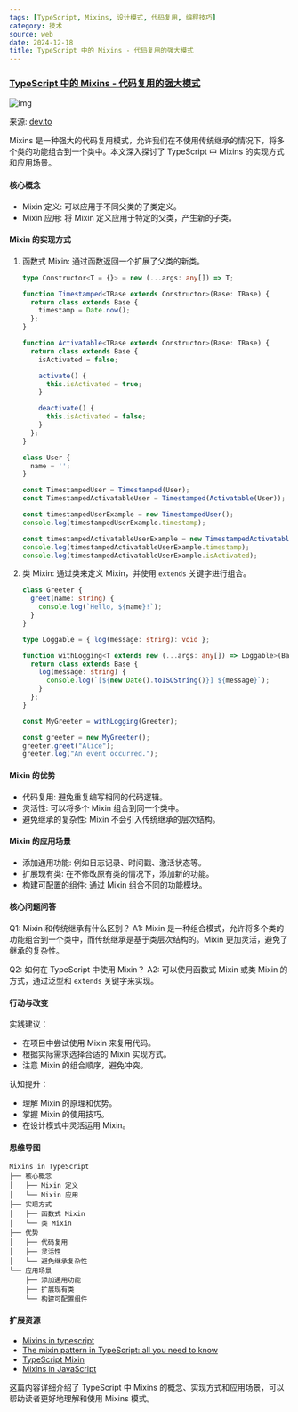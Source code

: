 ```yaml
---
tags: [TypeScript, Mixins, 设计模式, 代码复用, 编程技巧]
category: 技术
source: web
date: 2024-12-18
title: TypeScript 中的 Mixins - 代码复用的强大模式
---
```


### [TypeScript 中的 Mixins - 代码复用的强大模式](https://dev.to/biomathcode/mixins-in-typescript-56ll)

![img](https://img.mengpeng.tech/i/2024/12/18/676263a24914b.webp)

来源: [dev.to](https://dev.to/biomathcode/mixins-in-typescript-56ll)

Mixins 是一种强大的代码复用模式，允许我们在不使用传统继承的情况下，将多个类的功能组合到一个类中。本文深入探讨了 TypeScript 中 Mixins 的实现方式和应用场景。

#### 核心概念

- Mixin 定义: 可以应用于不同父类的子类定义。
- Mixin 应用: 将 Mixin 定义应用于特定的父类，产生新的子类。

#### Mixin 的实现方式

1.  函数式 Mixin: 通过函数返回一个扩展了父类的新类。

    ```typescript
    type Constructor<T = {}> = new (...args: any[]) => T;

    function Timestamped<TBase extends Constructor>(Base: TBase) {
      return class extends Base {
        timestamp = Date.now();
      };
    }

    function Activatable<TBase extends Constructor>(Base: TBase) {
      return class extends Base {
        isActivated = false;

        activate() {
          this.isActivated = true;
        }

        deactivate() {
          this.isActivated = false;
        }
      };
    }

    class User {
      name = '';
    }

    const TimestampedUser = Timestamped(User);
    const TimestampedActivatableUser = Timestamped(Activatable(User));

    const timestampedUserExample = new TimestampedUser();
    console.log(timestampedUserExample.timestamp);

    const timestampedActivatableUserExample = new TimestampedActivatableUser();
    console.log(timestampedActivatableUserExample.timestamp);
    console.log(timestampedActivatableUserExample.isActivated);
    ```

2.  类 Mixin: 通过类来定义 Mixin，并使用 `extends` 关键字进行组合。

    ```typescript
    class Greeter {
      greet(name: string) {
        console.log(`Hello, ${name}!`);
      }
    }

    type Loggable = { log(message: string): void };

    function withLogging<T extends new (...args: any[]) => Loggable>(Base: T) {
      return class extends Base {
        log(message: string) {
          console.log(`[${new Date().toISOString()}] ${message}`);
        }
      };
    }

    const MyGreeter = withLogging(Greeter);

    const greeter = new MyGreeter();
    greeter.greet("Alice");
    greeter.log("An event occurred.");
    ```

#### Mixin 的优势

-   代码复用: 避免重复编写相同的代码逻辑。
-   灵活性: 可以将多个 Mixin 组合到同一个类中。
-   避免继承的复杂性: Mixin 不会引入传统继承的层次结构。

#### Mixin 的应用场景

-   添加通用功能: 例如日志记录、时间戳、激活状态等。
-   扩展现有类: 在不修改原有类的情况下，添加新的功能。
-   构建可配置的组件: 通过 Mixin 组合不同的功能模块。

#### 核心问题问答

Q1: Mixin 和传统继承有什么区别？
A1: Mixin 是一种组合模式，允许将多个类的功能组合到一个类中，而传统继承是基于类层次结构的。Mixin 更加灵活，避免了继承的复杂性。

Q2: 如何在 TypeScript 中使用 Mixin？
A2: 可以使用函数式 Mixin 或类 Mixin 的方式，通过泛型和 `extends` 关键字来实现。

#### 行动与改变

实践建议：

-   在项目中尝试使用 Mixin 来复用代码。
-   根据实际需求选择合适的 Mixin 实现方式。
-   注意 Mixin 的组合顺序，避免冲突。

认知提升：

-   理解 Mixin 的原理和优势。
-   掌握 Mixin 的使用技巧。
-   在设计模式中灵活运用 Mixin。

#### 思维导图

```
Mixins in TypeScript
├── 核心概念
│   ├── Mixin 定义
│   └── Mixin 应用
├── 实现方式
│   ├── 函数式 Mixin
│   └── 类 Mixin
├── 优势
│   ├── 代码复用
│   ├── 灵活性
│   └── 避免继承复杂性
└── 应用场景
    ├── 添加通用功能
    ├── 扩展现有类
    └── 构建可配置组件
```

#### 扩展资源

-   [Mixins in typescript](https://dev.to/biomathcode/mixins-in-typescript-56ll)
-   [The mixin pattern in TypeScript: all you need to know](https://bryntum.com/blog/the-mixin-pattern-in-typescript-all-you-need-to-know/)
-   [TypeScript Mixin](https://medium.com/@saif.adnan/typescript-mixin-ee962be3224d)
-   [Mixins in JavaScript](https://javascript.info/mixins)

这篇内容详细介绍了 TypeScript 中 Mixins 的概念、实现方式和应用场景，可以帮助读者更好地理解和使用 Mixins 模式。 
